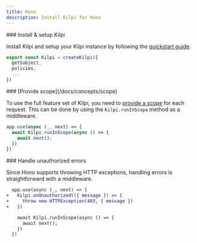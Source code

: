 ```yaml
---
title: Hono
description: Install Kilpi for Hono
---
```


<Steps>
<Step>
### Install & setup Kilpi

Install Kilpi and setup your Kilpi instance by following the [quickstart guide](/docs/getting-started/quickstart).

```ts
export const Kilpi = createKilpi({
  getSubject,
  policies,
  ...
})
```
</Step>

<Step>
### [Provide scope](/docs/concepts/scope)

To use the full feature set of Kilpi, you need to [provide a scope](/docs/concepts/scope) for each request. This can be done by using the `Kilpi.runInScope` method as a middleware.

```ts
app.use(async (_, next) => {
  await Kilpi.runInScope(async () => {
    await next();
  })
})
```
</Step>

<Step>
### Handle unauthorized errors

Since Hono supports throwing HTTP exceptions, handling errors is straightforward with a middleware.

```diff lang="ts"
  app.use(async (_, next) => {
+   Kilpi.onUnauthorized(({ message }) => {
+     throw new HTTPException(403, { message })
+   })

    await Kilpi.runInScope(async () => {
      await next();
    })
  })
```
</Step>
</Steps>

